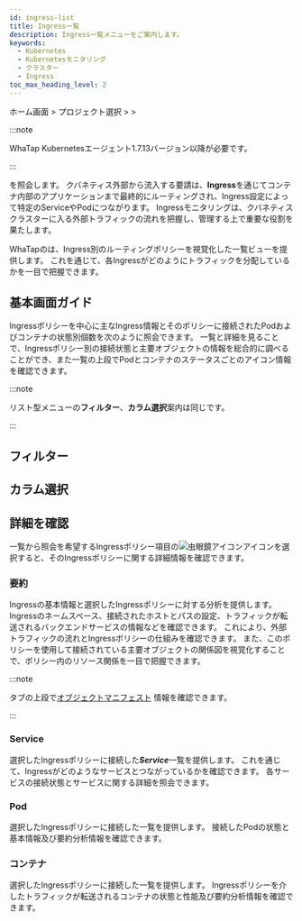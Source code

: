 ```yaml
---
id: ingress-list
title: Ingress一覧
description: Ingress一覧メニューをご案内します。
keywords:
  - Kubernetes
  - Kubernetesモニタリング
  - クラスター
  - Ingress
toc_max_heading_level: 2
---
```


ホーム画面 &gt; プロジェクト選択 &gt; <Cmdname sid="side_serviceNetworking" className="uitext" /> &gt; <Cmdname sid="side_ingressList" className="uitext" />

:::note 

WhaTap Kubernetesエージェント1.7.13バージョン以降が必要です。 

:::

<Cmdname sid="side_ingressList" className="uitext" />を照会します。 クバネティス外部から流入する要請は、**Ingress**を通じてコンテナ内部のアプリケーションまで最終的にルーティングされ、Ingress設定によって特定のServiceやPodにつながります。 Ingressモニタリングは、クバネティスクラスターに入る外部トラフィックの流れを把握し、管理する上で重要な役割を果たします。

WhaTapの<Cmdname sid="side_ingressList" className="uitext" />は、Ingress別のルーティングポリシーを視覚化した一覧ビューを提供します。 これを通じて、各Ingressがどのようにトラフィックを分配しているかを一目で把握できます。 

## 基本画面ガイド

Ingressポリシーを中心に主なIngress情報とそのポリシーに接続されたPodおよびコンテナの状態別個数を次のように照会できます。 一覧と詳細を見ることで、Ingressポリシー別の接続状態と主要オブジェクトの情報を総合的に調べることができ、また一覧の上段でPodとコンテナのステータスごとのアイコン情報を確認できます。 

<ImgLang img='k8s-ingress-list.png' desc='Ingress リスト基本画面' />

:::note 

リスト型メニューの**フィルター**、**カラム選択**案内は同じです。

:::

## フィルター


<K8slistfilter />
  
## カラム選択


<K8slistcl />

## 詳細を確認

一覧から照会を希望するIngressポリシー項目の![虫眼鏡アイコン](/img/ic-search.svg)<Cmdname sid="display_detail" className="uitext" />アイコンを選択すると、そのIngressポリシーに関する詳細情報を確認できます。 

<ImgLang img='k8s-ingress-list-dt.png' desc='Ingress リスト詳細' />

### 要約

Ingressの基本情報と選択したIngressポリシーに対する<Cmdname sid="overview" className="uitext" />分析を提供します。 Ingressのネームスペース、接続されたホストとパスの設定、トラフィックが転送されるバックエンドサービスの情報などを確認できます。 これにより、外部トラフィックの流れとIngressポリシーの仕組みを確認できます。 また、このポリシーを使用して接続されている主要オブジェクトの関係図を視覚化することで、ポリシー内のリソース関係を一目で把握できます。 

:::note 

<Cmdname sid="overview" className="uitext" />タブの上段で[オブジェクトマニフェスト](object-manifest) 情報を確認できます。

:::

### Service

選択したIngressポリシーに接続した***Service***一覧を提供します。 これを通じて、Ingressがどのようなサービスとつながっているかを確認できます。 各サービスの接続状態とサービスに関する詳細を照会できます。

### Pod

選択したIngressポリシーに接続した<Cmdname sid="kube_pod" className="uitext" />一覧を提供します。 接続したPodの状態と基本情報及び要約分析情報を確認できます。

### コンテナ

選択したIngressポリシーに接続した<Cmdname sid="container" className="uitext" />一覧を提供します。 Ingressポリシーを介したトラフィックが転送されるコンテナの状態と性能及び要約分析情報を確認できます。
